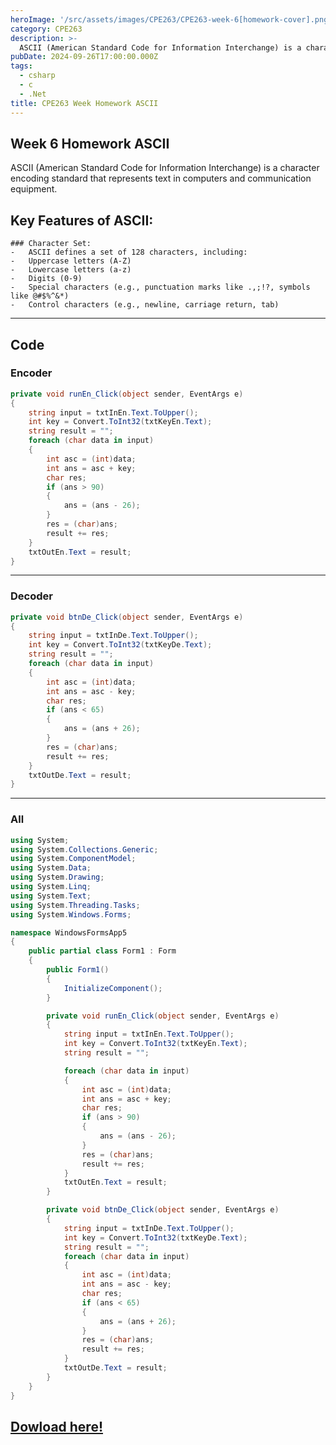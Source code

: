 ```yaml
---
heroImage: '/src/assets/images/CPE263/CPE263-week-6[homework-cover].png'
category: CPE263
description: >-
  ASCII (American Standard Code for Information Interchange) is a character encoding standard that represents text in computers and communication equipment.
pubDate: 2024-09-26T17:00:00.000Z
tags:
  - csharp
  - c
  - .Net
title: CPE263 Week Homework ASCII
---
```


## Week 6 Homework ASCII

ASCII (American Standard Code for Information Interchange) is a character encoding standard that represents text in computers and communication equipment.

## Key Features of ASCII:

    ### Character Set:
    -	ASCII defines a set of 128 characters, including:
    -	Uppercase letters (A-Z)
    -	Lowercase letters (a-z)
    -	Digits (0-9)
    -	Special characters (e.g., punctuation marks like .,;!?, symbols like @#$%^&*)
    -	Control characters (e.g., newline, carriage return, tab)

---

## Code

### Encoder

```csharp
private void runEn_Click(object sender, EventArgs e)
{
    string input = txtInEn.Text.ToUpper();
    int key = Convert.ToInt32(txtKeyEn.Text);
    string result = "";
    foreach (char data in input)
    {
        int asc = (int)data;
        int ans = asc + key;
        char res;
        if (ans > 90)
        {
            ans = (ans - 26);
        }
        res = (char)ans;
        result += res;
    }
    txtOutEn.Text = result;
}

```

---

### Decoder

```csharp
private void btnDe_Click(object sender, EventArgs e)
{
    string input = txtInDe.Text.ToUpper();
    int key = Convert.ToInt32(txtKeyDe.Text);
    string result = "";
    foreach (char data in input)
    {
        int asc = (int)data;
        int ans = asc - key;
        char res;
        if (ans < 65)
        {
            ans = (ans + 26);
        }
        res = (char)ans;
        result += res;
    }
    txtOutDe.Text = result;
}
```

---

### All

```csharp
using System;
using System.Collections.Generic;
using System.ComponentModel;
using System.Data;
using System.Drawing;
using System.Linq;
using System.Text;
using System.Threading.Tasks;
using System.Windows.Forms;

namespace WindowsFormsApp5
{
    public partial class Form1 : Form
    {
        public Form1()
        {
            InitializeComponent();
        }

        private void runEn_Click(object sender, EventArgs e)
        {
            string input = txtInEn.Text.ToUpper();
            int key = Convert.ToInt32(txtKeyEn.Text);
            string result = "";

            foreach (char data in input)
            {
                int asc = (int)data;
                int ans = asc + key;
                char res;
                if (ans > 90)
                {
                    ans = (ans - 26);
                }
                res = (char)ans;
                result += res;
            }
            txtOutEn.Text = result;
        }

        private void btnDe_Click(object sender, EventArgs e)
        {
            string input = txtInDe.Text.ToUpper();
            int key = Convert.ToInt32(txtKeyDe.Text);
            string result = "";
            foreach (char data in input)
            {
                int asc = (int)data;
                int ans = asc - key;
                char res;
                if (ans < 65)
                {
                    ans = (ans + 26);
                }
                res = (char)ans;
                result += res;
            }
            txtOutDe.Text = result;
        }
    }
}

```

## [Dowload here!](https://drive.google.com/drive/folders/1wSclNticxwsjjmcxPSu-zv2b_VDuKnHr?usp=sharing)
